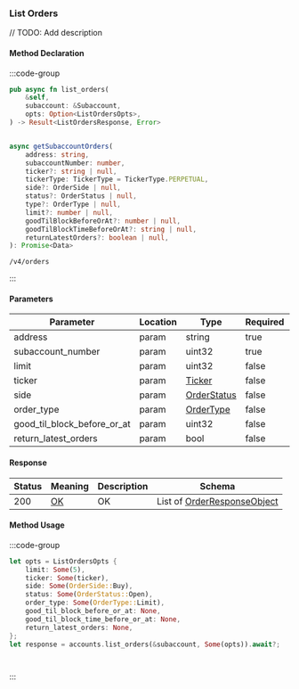 ### List Orders

// TODO: Add description

#### Method Declaration

:::code-group

```rust [Rust]
pub async fn list_orders(
    &self,
    subaccount: &Subaccount,
    opts: Option<ListOrdersOpts>,
) -> Result<ListOrdersResponse, Error>
```

```python [Python]

```

```typescript [TypeScript]
async getSubaccountOrders(
    address: string,
    subaccountNumber: number,
    ticker?: string | null,
    tickerType: TickerType = TickerType.PERPETUAL,
    side?: OrderSide | null,
    status?: OrderStatus | null,
    type?: OrderType | null,
    limit?: number | null,
    goodTilBlockBeforeOrAt?: number | null,
    goodTilBlockTimeBeforeOrAt?: string | null,
    returnLatestOrders?: boolean | null,
): Promise<Data>
```

```url [API]
/v4/orders
```

:::

#### Parameters

| Parameter | Location | Type  | Required | Description |
| --------- | -------- | ----- | -------- | ----------- |
| address | param | string | true | |
| subaccount_number | param | uint32 | true | |
| limit | param | uint32 | false | |
| ticker | param | [Ticker] | false | |
| side | param | [OrderStatus] | false | |
| order_type | param | [OrderType] | false | |
| good_til_block_before_or_at | param | uint32 | false | |
| return_latest_orders | param | bool | false | |


#### Response

| Status | Meaning | Description | Schema |
| ------ | ------- | ----------- | ------ |
| 200 | [OK] | OK | List of [OrderResponseObject] |

#### Method Usage

:::code-group

```rust [Rust]
let opts = ListOrdersOpts {
    limit: Some(5),
    ticker: Some(ticker),
    side: Some(OrderSide::Buy),
    status: Some(OrderStatus::Open),
    order_type: Some(OrderType::Limit),
    good_til_block_before_or_at: None,
    good_til_block_time_before_or_at: None,
    return_latest_orders: None,
};
let response = accounts.list_orders(&subaccount, Some(opts)).await?;
```

```python [Python]

```

```typescript [TypeScript]

```

:::

[Ticker]: /types/ticker
[OrderStatus]: /types/order_status
[OrderType]: /types/order_type
[OK]: /types/OK
[OrderResponseObject]: /types/order_response_object